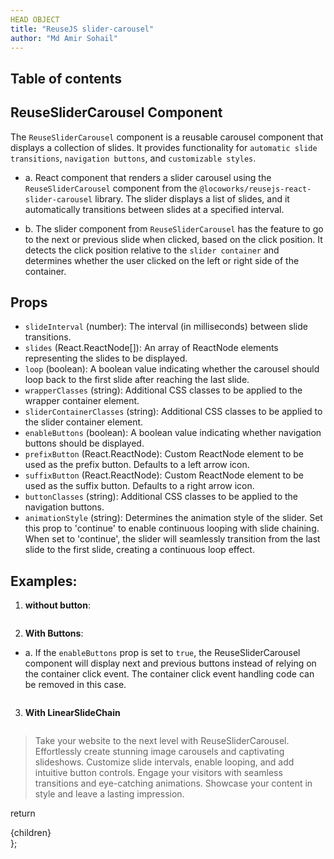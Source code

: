 ```yaml
---
HEAD OBJECT
title: "ReuseJS slider-carousel"
author: "Md Amir Sohail"
---
```


## Table of contents

## ReuseSliderCarousel Component
The `ReuseSliderCarousel` component is a reusable carousel component that displays a collection of slides. It provides functionality for `automatic slide transitions`, `navigation buttons`, and `customizable styles`.

- a. React component that renders a slider carousel using the `ReuseSliderCarousel` component from the `@locoworks/reusejs-react-slider-carousel` library. The slider displays a list of slides, and it automatically transitions between slides at a specified interval.

- b. The slider component from `ReuseSliderCarousel` has the feature to go to the next or previous slide when clicked, based on the click position. It detects the click position relative to the `slider container` and determines whether the user clicked on the left or right side of the container.

## Props
- `slideInterval` (number): The interval (in milliseconds) between slide transitions.
- `slides` (React.ReactNode[]): An array of ReactNode elements representing the slides to be displayed.
- `loop` (boolean): A boolean value indicating whether the carousel should loop back to the first slide after reaching the last slide.
- `wrapperClasses` (string): Additional CSS classes to be applied to the wrapper container element.
- `sliderContainerClasses` (string): Additional CSS classes to be applied to the slider container element.
- `enableButtons` (boolean): A boolean value indicating whether navigation buttons should be displayed.
- `prefixButton` (React.ReactNode): Custom ReactNode element to be used as the prefix button. Defaults to a left arrow icon.
- `suffixButton` (React.ReactNode): Custom ReactNode element to be used as the suffix button. Defaults to a right arrow icon.
- `buttonClasses` (string): Additional CSS classes to be applied to the navigation buttons.
- `animationStyle` (string): Determines the animation style of the slider. Set this prop to 'continue' to enable continuous looping with slide chaining. When set to 'continue', the slider will seamlessly transition from the last slide to the first slide, creating a continuous loop effect.

## Examples:
1. **without button**:
<SimpleSlider />

```js path=../../components/slider-carousel/Example/SimpleSlider name=SimpleSlider
```

2. **With Buttons**:

- a. If the `enableButtons` prop is set to `true`, the ReuseSliderCarousel component will display next and previous buttons instead of relying on the container click event. The container click event handling code can be removed in this case.
<SliderWithButton />

```js path=../../components/slider-carousel/Example/SliderWithButton name=SliderWithButton
```

3. **With LinearSlideChain**

<SliderWithLinearSlide />

```js path=../../components/slider-carousel/Example/SliderWithLinearSlide name=SliderWithLinearSlide
```



>Take your website to the next level with ReuseSliderCarousel. Effortlessly create stunning image carousels and captivating slideshows. Customize slide intervals, enable looping, and add intuitive button controls. Engage your visitors with seamless transitions and eye-catching animations. Showcase your content in style and leave a lasting impression.

  return <div className="prose max-w-full mx-4 pb-10" >{children}</div>
};
